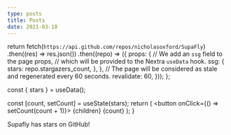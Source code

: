 ```yaml
---
type: posts
title: Posts
date: 2021-03-18
---
```




return fetch(`https://api.github.com/repos/nicholasoxford/SupaFly`)
.then((res) => res.json())
.then((repo) => ({
props: {
// We add an `ssg` field to the page props,
// which will be provided to the Nextra `useData` hook.
ssg: {
stars: repo.stargazers_count,
},
},
// The page will be considered as stale and regenerated every 60 seconds.
revalidate: 60,
}));
};

  const { stars } = useData();

  const [count, setCount] = useState(stars);
  return (
    <button onClick={() => setCount(count + 1)}>
      {children}
      {count}
    </button>
  );
}

Supafly has <Stars /> stars on GitHub!
